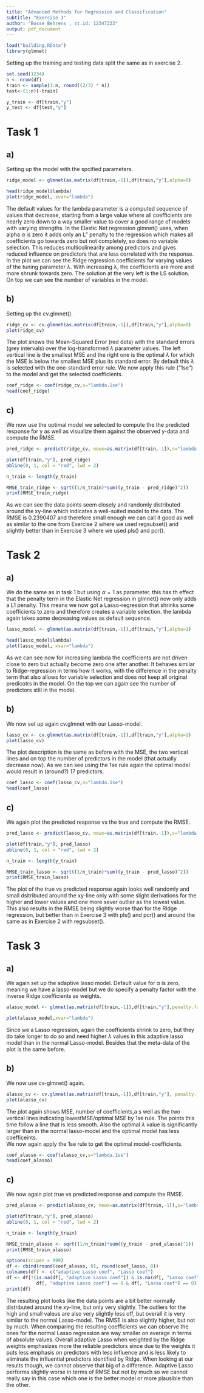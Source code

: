 ```yaml
---
title: "Advanced Methods for Regression and Classification"
subtitle: "Exercise 3"
author: "Bosse Behrens , st.id: 12347333"
output: pdf_document
---
```


```r
load("building.RData")
library(glmnet)
```
Setting up the training and testing data split the same as in exercise 2.
```r
set.seed(1234)
n <- nrow(df)
train <- sample(1:n, round((2/3) * n))
test<-(1:n)[-train]

y_train <- df[train,"y"]
y_test <- df[test,"y"]
```

# Task 1

## a)

Setting up the model with the spcified parameters.
```r
ridge_model <- glmnet(as.matrix(df[train,-1]),df[train,"y"],alpha=0)

head(ridge_model$lambda)
plot(ridge_model, xvar="lambda")
```
The default values for the lambda parameter is a computed sequence of values that decrease, starting from a large value where all coefficients are nearly zero down to a way smaller value to cover a good range of models with varying strengths. In the Elastic Net regression glmnet() uses, when alpha $\alpha$ is zero it adds only an L" penalty to the regression which makes all coefficients go towards zero but not completely, so does no variable selection. This reduces multicolinearity among predictors and gives reduced influence on predictors that are less correlated with the response.\
In the plot we can see the Ridge regression coefficients for varying values of the tuning parameter $\lambda$. With increasing λ, the coefficients are more and more shrunk towards zero. The solution at the very left is the LS solution. On top we can see the number of variables in the model.

## b)

Setting up the cv.glmnet().
```r
ridge_cv <- cv.glmnet(as.matrix(df[train,-1]),df[train,"y"],alpha=0)
plot(ridge_cv)
```
The plot shows the Mean-Squared Error (red dots) with the standard errors (grey intervals) over the log-transformed $\lambda$ parameter values. The left vertical line is the smallest MSE and the right one is the optimal $\lambda$ for which the MSE is below the smallest MSE plus its standard error. By default this $\lambda$ is selected with the one-standard error rule. We now apply this rule ("1se") to the model and get the selected coefficients.
```r
coef_ridge <- coef(ridge_cv,s="lambda.1se")
head(coef_ridge)
```

## c)

We now use the optimal model we selected to compute the the predicted response for y as well as visualize them against the observed y-data and compute the RMSE.
```r
pred_ridge <- predict(ridge_cv, newx=as.matrix(df[train,-1]),s="lambda.1se")

plot(df[train,"y"], pred_ridge)
abline(0, 1, col = "red", lwd = 2)

n_train <- length(y_train)

RMSE_train_ridge <- sqrt((1/n_train)*sum((y_train - pred_ridge)^2))
print(RMSE_train_ridge)
```
As we can see the data points seem closely and randomly distributed around the xy-line which indicates a well-suited model to the data. The RMSE is $0.2390407$ and therefore small enough we can call it good as well as similar to the one from Exercise 2 where we used regsubset() and slightly better than in Exercise 3 where we used pls() and pcr().

# Task 2

## a)

We do the same as in task 1 but using $\alpha=1$ as parameter. this has th effect that the penalty term in the Elastic Net regression in glmnet() now only adds a L1 penalty. This means we now got a Lasso-regression that shrinks some coefficients to zero and therefore creates a variable selection. the lambda again takes some decreasing values as default sequence.
```r
lasso_model <- glmnet(as.matrix(df[train,-1]),df[train,"y"],alpha=1)

head(lasso_model$lambda)
plot(lasso_model, xvar="lambda")
```
As we can see now for increasing lambda the coefficients are not driven close to zero but actually become zero one after another. It behaves similar to Ridge-regression in terms how it works, with the difference in the penalty term that also allows for variable selection and does not keep all original predicotrs in the model. On the top we can again see the number of predictors still in the model. 

## b)

We now set up again cv.glmnet with our Lasso-model.
```r
lasso_cv <- cv.glmnet(as.matrix(df[train,-1]),df[train,"y"],alpha=1)
plot(lasso_cv)
```
The plot description is the same as before with the MSE, the two vertical lines and on top the number of predictors in the model (that actually decrease now). As we can see using the 1se rule again the optimal model would result in (around?) 17 predictors.
```r
coef_lasso <- coef(lasso_cv,s="lambda.1se")
head(coef_lasso)
```

## c)

We again plot the predicted response vs the true and compute the RMSE.
```r
pred_lasso <- predict(lasso_cv, newx=as.matrix(df[train,-1]),s="lambda.1se")

plot(df[train,"y"], pred_lasso)
abline(0, 1, col = "red", lwd = 2)

n_train <- length(y_train)

RMSE_train_lasso <- sqrt((1/n_train)*sum((y_train - pred_lasso)^2))
print(RMSE_train_lasso)
```
The plot of the true vs predicted response again looks well randomly and small dsitributed around the xy-line only with some slight derivations for the higher and lower values and one more sever outlier as the lowest value. This also results in the RMSE being slightly worse than for the RIdge regression, but better than in Exercise 3 with  pls() and pcr() and around the same as in Exercise 2 with regsubset().

# Task 3

## a)

We again set up the adaptive lasso model. Default value for $\alpha$ is zero, meaning we have a lasso-model but we do specify a penalty factor with the inverse Ridge coefficients as weights. 
```r
alasso_model <- glmnet(as.matrix(df[train,-1]),df[train,"y"],penalty.factor=1/abs(coef_ridge[-1]))

plot(alasso_model,xvar="lambda")
```
Since we a Lasso regression, again the coefficients shrink to zero, but they do take longer to do so and need higher $\lambda$ values in this adaptive lasso model than in the normal Lasso-model. Besides that the meta-data of the plot is the same before. 

## b)

We now use cv-glmnet() again.
```r
alasso_cv <- cv.glmnet(as.matrix(df[train,-1]),df[train,"y"], penalty.factor=1/abs(coef_ridge[-1]))
plot(alasso_cv)
```
The plot again shows MSE, number of coefficients,a s well as the two vertical lines indicating lowestMSE/optimal MSE by 1se rule. The points this time follow a line that is less smooth. Also the optimal $\lambda$ value is significantly larger than in the normal lasso-model and the optimal model has less coefficeints.\
We now again apply the 1se rule to get the optimal model-coefficients.
```r
coef_alasso <- coef(alasso_cv,s="lambda.1se")
head(coef_alasso)
```

## c)

We now again plot true vs predicted response and compute the RMSE.
```r
pred_alasso <- predict(alasso_cv, newx=as.matrix(df[train,-1]),s="lambda.1se")

plot(df[train,"y"], pred_alasso)
abline(0, 1, col = "red", lwd = 2)

n_train <- length(y_train)

RMSE_train_alasso <- sqrt((1/n_train)*sum((y_train - pred_alasso)^2))
print(RMSE_train_alasso)
```
```r
options(scipen = 999)
df <- cbind(round(coef_alasso, 8), round(coef_lasso, 8))
colnames(df) <- c("adaptive Lasso coef", "Lasso coef")
df <- df[!(is.na(df[, "adaptive Lasso coef"]) & is.na(df[, "Lasso coef"]) |
           df[, "adaptive Lasso coef"] == 0 & df[, "Lasso coef"] == 0), ]
print(df)
```

The resulting plot looks like the data points are a bit better normally distributed around the xy-line, but only very slightly. The outliers for the high and small valeus are also very slightly less off, but overall it is very similar to the normal Lasso-model. The RMSE is also slightly higher, but not by much. When comparing the resulting coefficients we can observe the ones for the normal Lasso regression are way smaller on average in terms of absolute values. Overall adaptive Lasso when weighted by the Ridge weights emphasizes more the reliable predictors since due to the weights it puts less emphasis on predictors with less influence and is less likely to eliminate the influential predictors identified by Ridge. When looking at our results though, we cannot observe that big of a difference. Adaptive Lasso performs slightly worse in terms of RMSE but not by much so we cannot really say in this case which one is the better model or more plausible than the other.

